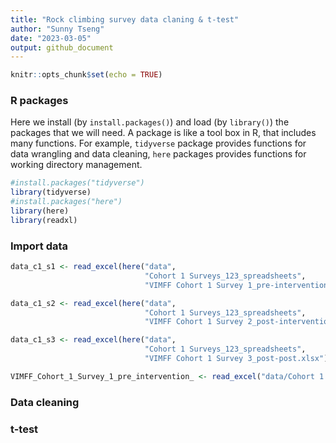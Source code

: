 ```yaml
---
title: "Rock climbing survey data claning & t-test"
author: "Sunny Tseng"
date: "2023-03-05"
output: github_document
---
```


```r
knitr::opts_chunk$set(echo = TRUE)
```

### R packages
Here we install (by `install.packages()`) and load (by `library()`) the packages that we will need. A package is like a tool box in R, that includes many functions. For example, `tidyverse` package provides functions for data wrangling and data cleaning, `here` packages provides functions for working directory management.  
```r
#install.packages("tidyverse")
library(tidyverse)
#install.packages("here")
library(here)
library(readxl)
```


### Import data
```r
data_c1_s1 <- read_excel(here("data", 
                              "Cohort 1 Surveys_123_spreadsheets", 
                              "VIMFF Cohort 1 Survey 1_pre-intervention.xlsx"))

data_c1_s2 <- read_excel(here("data", 
                              "Cohort 1 Surveys_123_spreadsheets", 
                              "VIMFF Cohort 1 Survey 2_post-intervention.xlsx"))

data_c1_s3 <- read_excel(here("data", 
                              "Cohort 1 Surveys_123_spreadsheets", 
                              "VIMFF Cohort 1 Survey 3_post-post.xlsx"))

```

```r
VIMFF_Cohort_1_Survey_1_pre_intervention_ <- read_excel("data/Cohort 1 Surveys 1, 2, 3, spreadsheets/VIMFF Cohort 1 Survey 1 (pre-intervention).xlsx")
```

### Data cleaning

### t-test